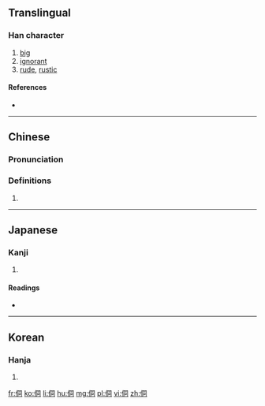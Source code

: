 ==Translingual==

===Han character===
{{Han char|rn=9|rad=人|as=06|sn=8|four=2722<sub>0</sub>|canj=人月一口 (OBMR)|ids=⿰[[亻]][[同]]}}

# [[big]]
# [[ignorant]]
# [[rude]], [[rustic]]

====References====
* {{Han ref|kx=0102.120|dkj=00601|dj=0216.100|hdz=10148.020|uh=4F97|ud=20375|bh=CBBE|bd=52158}}

----

==Chinese==
{{zh-forms}}

===Pronunciation===
{{zh-pron
|m=dòng,tóng
|c=dung6,tung4
|mc=y
|oc=y
|ma=
|cat=a
}}

===Definitions===
# {{rfdef|lang=zh}}

----

==Japanese==

===Kanji===
{{ja-kanji|grade=|rs=人06}}

# {{defn|lang=ja|sort=人06}}

====Readings====
* {{ja-readings|on=[[とう]] (tō), [[つ]] (tsu), [[ず]] (zu), [[どう]] (dō)|kun=[[おろか]] (oroka), [[いたむ]] (itamu), [[かたち]] (katachi), [[なほい]] (nahoi), [[まこと]] (makoto), [[つつしむ]] (tsutsushimu)}}

----

==Korean==

===Hanja===
{{ko-hanja|hangeul=동|rv=dong|mr=tong}}

# {{defn|lang=ko|sort=人06}}

[[fr:侗]]
[[ko:侗]]
[[li:侗]]
[[hu:侗]]
[[mg:侗]]
[[pl:侗]]
[[vi:侗]]
[[zh:侗]]